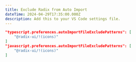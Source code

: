 ```yaml
---
title: Exclude Radix from Auto Import
dateTime: 2024-04-29T17:35:00.000Z
description: Add this to your VS Code settings file.
---
```

```json title="settings.json"
"typescript.preferences.autoImportFileExcludePatterns": [
    "@radix-ui/!(icons)"
]
"javascript.preferences.autoImportFileExcludePatterns": [
    "@radix-ui/!(icons)"
]
```
